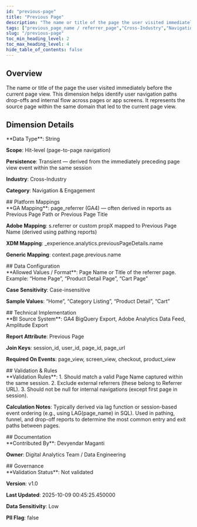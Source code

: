 ```yaml
---
id: "previous-page"
title: "Previous Page"
description: "The name or title of the page the user visited immediately before the current page view. This dimension helps identify user navigation paths drop-offs and internal flow across pages or app screens. It represents the source page within the same domain that led to the current page view."
tags: ["previous_page_name / referrer_page","Cross-Industry","Navigation & Engagement"]
slug: "/previous-page"
toc_min_heading_level: 2
toc_max_heading_level: 4
hide_table_of_contents: false
---
```



<SubmitNewButton section="dimensions" />

<div class="mui-section">
<h2>Overview</h2>
<div class="mui-overview">The name or title of the page the user visited immediately before the current page view. This dimension helps identify user navigation paths drop-offs and internal flow across pages or app screens. It represents the source page within the same domain that led to the current page view.</div>
</div>

## Dimension Details

<div class="mui-section">
**Data Type**: String

**Scope**: Hit-level (page-to-page navigation)

**Persistence**: Transient — derived from the immediately preceding page view event within the same session

**Industry**: Cross-Industry

**Category**: Navigation & Engagement
</div>
## Platform Mappings

<div class="mui-section">
**GA Mapping**: page_referrer (GA4) — often derived in reports as Previous Page Path or Previous Page Title

**Adobe Mapping**: s.referrer or custom propX mapped to Previous Page Name (derived using pathing reports)

**XDM Mapping**: _experience.analytics.previousPageDetails.name

**Generic Mapping**: context.page.previous.name
</div>
## Data Configuration

<div class="mui-section">
**Allowed Values / Format**: Page Name or Title of the referrer page. Example: “Home Page”, “Product Detail Page”, “Cart Page”

**Case Sensitivity**: Case-insensitive

**Sample Values**: “Home”, “Category Listing”, “Product Detail”, “Cart”
</div>
## Technical Implementation

<div class="mui-section">
**BI Source System**: GA4 BigQuery Export, Adobe Analytics Data Feed, Amplitude Export

**Report Attribute**: Previous Page

**Join Keys**: session_id, user_id, page_id, page_url

**Required On Events**: page_view, screen_view, checkout, product_view
</div>
## Validation & Rules

<div class="mui-section">
**Validation Rules**: 1. Should match a valid Page Name captured within the same session. 2. Exclude external referrers (these belong to Referrer URL). 3. Should not be null for internal navigations (except first page in session).

**Calculation Notes**: Typically derived via lag function or session-based event ordering (e.g., using LAG(page_name) in SQL). Used in pathing, funnel, and drop-off reports to determine the most common entry and exit paths between pages.
</div>
## Documentation

<div class="mui-section">
**Contributed By**: Devyendar Maganti

**Owner**: Digital Analytics Team / Data Engineering
</div>
## Governance

<div class="mui-section">
**Validation Status**: Not validated

**Version**: v1.0

**Last Updated**: 2025-10-09 00:45:25.450000

**Data Sensitivity**: Low

**PII Flag**: false
</div>

<KpiEditorWrapper kpiId="previous-page" section="dimensions" />